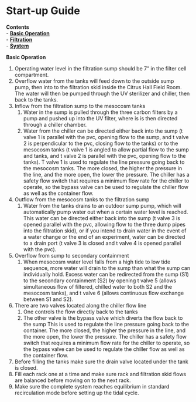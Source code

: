# Start-up Guide

**Contents**  
- [**Basic Operation**](#Basic_Operation)  
- [**Filtration**](#Filtration)  
- [**System**](#System)  

<a name="Basic_Operation"></a> **Basic Operation**

1. Operating water level in the filtration sump should be 7" in the filter cell compartment.
1. Overflow water from the tanks will feed down to the outside sump pump, then into to the filtration skid inside the Citrus Hall Field Room.  The water will then be pumped through the UV sterilizer and chiller, then back to the tanks.
1. Inflow from the filtration sump to the mesocosm tanks
    1. Water in the sump is pulled through the three carbon filters by a pump and pushed up into the UV filter, where is is then directed through a chiller chamber.
    1. Water from the chiller can be directed either back into the sump (t valve 1 is parallel with the pvc, opening flow to the sump, and t valve 2 is perpendicular to the pvc, closing flow to the tanks) or to the mesocosm tanks (t valve 1 is angled to allow partial flow to the sump and tanks, and t valve 2 is parallel with the pvc, opening flow to the tanks).  T valve 1 is used to regulate the line pressure going back to the mesocosm tanks.  The more closed, the higher the pressure in the line, and the more open, the lower the pressure. The chiller has a safety flow switch that requires a minimum flow rate for the chiller to operate, so the bypass valve can be used to regulate the chiller flow as well as the container flow.
1. Outflow from the mesocosm tanks to the filtration sump
    1. Water from the tanks drains to an outdoor sump pump, which will automatically pump water out when a certain water level is reached.  This water can be directed either back into the sump (t valve 3 is opened parallel with the pvc, allowing flow to the three dump pipes into the filtration skid), or if you intend to drain water in the event of a water change or the end of an experiment, water can be directed to a drain port (t valve 3 is closed and t valve 4 is opened parallel with the pvc).
1. Overflow from sump to secondary containment
    1. When mesocosm water level falls from a high tide to low tide sequence, more water will drain to the sump than what the sump can individually hold.  Excess water can be redirected from the sump (S1) to the secondary containment (S2) by opening t valve 5 (allows simultaneous flow of filtered, chilled water to both S2 and the mesocosm tanks), and t valve 6 (allows continuous flow exchange between S1 and S2).

1. There are two valves located along the chiller flow line  
    1. One controls the flow directly back to the tanks  
    1. The other valve is the bypass valve which diverts the flow back to the sump  This is used to regulate the line pressure going back to the container. The more closed, the higher the pressure in the line, and the more open, the lower the pressure. The chiller has a safety flow switch that requires a minimum flow rate for the chiller to operate, so the bypass valve can be used to regulate the chiller flow as well as the container flow.  
1. Before filling the tanks make sure the drain valve located under the tank is closed.
1. Fill each rack one at a time and make sure rack and filtration skid flows are balanced before moving on to the next rack.
1. Make sure the complete system reaches equilibrium in standard recirculation mode before setting up the tidal cycle.



